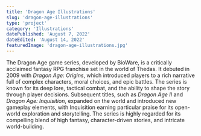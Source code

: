 ```yaml
---
title: 'Dragon Age Illustrations'
slug: 'dragon-age-illustrations'
type: 'project'
category: 'Illustrations'
datePublished: 'August 7, 2022'
dateEdited: 'August 14, 2022'
featuredImage: 'dragon-age-illustrations.jpg'
---
```


The Dragon Age game series, developed by BioWare, is a critically acclaimed
fantasy RPG franchise set in the world of Thedas. It debuted in 2009 with
_Dragon Age: Origins_, which introduced players to a rich narrative full of
complex characters, moral choices, and epic battles. The series is known for its
deep lore, tactical combat, and the ability to shape the story through player
decisions. Subsequent titles, such as _Dragon Age II_ and _Dragon Age:
Inquisition_, expanded on the world and introduced new gameplay elements, with
Inquisition earning particular praise for its open-world exploration and
storytelling. The series is highly regarded for its compelling blend of high
fantasy, character-driven stories, and intricate world-building.

<ImageWithCaption
  src="posts/dragon-age-illustrations/dragon-age-2.jpg"
  alt="Dragon Age Solas"
  caption="Solas"
  layout="left"
/>

<ImageWithCaption
  src="posts/dragon-age-illustrations/dragon-age-1.jpg"
  alt="Dragon Age Dread Wolf"
  caption="Dread Wolf"
  layout="right"
/>
